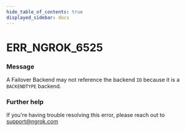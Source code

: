 ```yaml
---
hide_table_of_contents: true
displayed_sidebar: docs
---
```



# ERR_NGROK_6525

### Message

A Failover Backend may not reference the backend `ID` because it is a `BACKENDTYPE` backend.

<ErrorDetails error="err_ngrok_6525" />

### Further help

If you're having trouble resolving this error, please reach out to [support@ngrok.com](mailto:support@ngrok.com?subject=Help%20with%20ERR_NGROK_6525)
